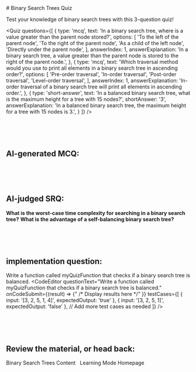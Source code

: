 
<div className="mdx-content">
# Binary Search Trees Quiz

Test your knowledge of binary search trees with this 3-question quiz!

<Quiz
  questions={[
    {
      type: 'mcq',
      text: 'In a binary search tree, where is a value greater than the parent node stored?',
      options: [
        'To the left of the parent node',
        'To the right of the parent node',
        'As a child of the left node',
        'Directly under the parent node',
      ],
      answerIndex: 1,
      answerExplanation: 'In a binary search tree, a value greater than the parent node is stored to the right of the parent node.',
    },
    {
      type: 'mcq',
      text: 'Which traversal method would you use to print all elements in a binary search tree in ascending order?',
      options: [
        'Pre-order traversal',
        'In-order traversal',
        'Post-order traversal',
        'Level-order traversal',
      ],
      answerIndex: 1,
      answerExplanation: 'In-order traversal of a binary search tree will print all elements in ascending order.',
    },
    {
      type: 'short-answer',
      text: 'In a balanced binary search tree, what is the maximum height for a tree with 15 nodes?',
      shortAnswer: '3',
      answerExplanation: 'In a balanced binary search tree, the maximum height for a tree with 15 nodes is 3.',
    }
  ]}
/>

<br/><br/><br/>

## AI-generated MCQ:
<QuestionGenerator topic="binary search trees" />

<br/><br/><br/>

## AI-judged SRQ:
<b>What is the worst-case time complexity for searching in a binary search tree?</b>
<AIShortAnswer question="What is the worst-case time complexity for searching in a binary search tree?" />
<b>What is the advantage of a self-balancing binary search tree?</b>
<AIShortAnswer question="What is the advantage of a self-balancing binary search tree?" />

<br/><br/><br/>

## implementation question:
Write a function called myQuizFunction that checks if a binary search tree is balanced.
<CodeEditor
    questionText="Write a function called myQuizFunction that checks if a binary search tree is balanced."
    onCodeSubmit={(result) => {" /* Display results here */" }}
    testCases={[
        { input: '[3, 2, 5, 1, 4]', expectedOutput: 'true' },
        { input: '[3, 2, 5, 1]', expectedOutput: 'false' },
        // Add more test cases as needed
    ]}
/>

<br/><br/><br/>

## Review the material, or head back:
<Link to="/learning/trees-binarySearchTrees" className="Link">Binary Search Trees Content</Link>
&nbsp;
<Link to="/learning" className="Link">Learning Mode Homepage</Link>
</div>
